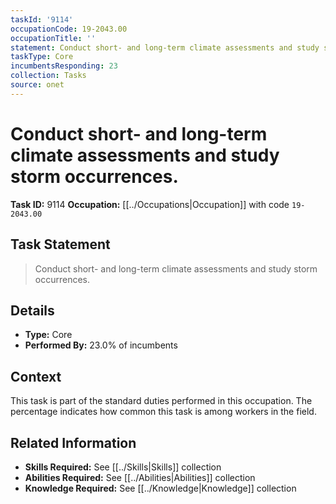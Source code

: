 ```yaml
---
taskId: '9114'
occupationCode: 19-2043.00
occupationTitle: ''
statement: Conduct short- and long-term climate assessments and study storm occurrences.
taskType: Core
incumbentsResponding: 23
collection: Tasks
source: onet
---
```

# Conduct short- and long-term climate assessments and study storm occurrences.

**Task ID:** 9114
**Occupation:** [[../Occupations|Occupation]] with code `19-2043.00`

## Task Statement

> Conduct short- and long-term climate assessments and study storm occurrences.

## Details

- **Type:** Core
- **Performed By:** 23.0% of incumbents

## Context

This task is part of the standard duties performed in this occupation. The percentage indicates how common this task is among workers in the field.

## Related Information

- **Skills Required:** See [[../Skills|Skills]] collection
- **Abilities Required:** See [[../Abilities|Abilities]] collection
- **Knowledge Required:** See [[../Knowledge|Knowledge]] collection
